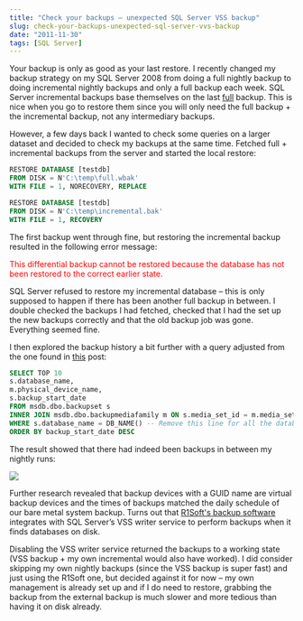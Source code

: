 ```yaml
---
title: "Check your backups – unexpected SQL Server VSS backup"
slug: check-your-backups-unexpected-sql-server-vvs-backup
date: "2011-11-30"
tags: [SQL Server]
---
```


Your backup is only as good as your last restore. I recently changed my backup strategy on my SQL Server 2008 from doing a full nightly backup to doing incremental nightly backups and only a full backup each week. SQL Server incremental backups base themselves on the last <u>full</u> backup. This is nice when you go to restore them since you will only need the full backup + the incremental backup, not any intermediary backups.

However, a few days back I wanted to check some queries on a larger dataset and decided to check my backups at the same time. Fetched full + incremental backups from the server and started the local restore:

``` sql
RESTORE DATABASE [testdb]
FROM DISK = N'C:\temp\full.wbak'
WITH FILE = 1, NORECOVERY, REPLACE

RESTORE DATABASE [testdb]
FROM DISK = N'C:\temp\incremental.bak'
WITH FILE = 1, RECOVERY
```

The first backup went through fine, but restoring the incremental backup resulted in the following error message: 

<font color="#ff0000">This differential backup cannot be restored because the database has not been restored to the correct earlier state.</font> 

SQL Server refused to restore my incremental database – this is only supposed to happen if there has been another full backup in between. I double checked the backups I had fetched, checked that I had the set up the new backups correctly and that the old backup job was gone. Everything seemed fine.

I then explored the backup history a bit further with a query adjusted from the one found in [this](http://blog.sqlauthority.com/2010/11/10/sql-server-get-database-backup-history-for-a-single-database/) post:

``` sql
SELECT TOP 10
s.database_name,
m.physical_device_name,
s.backup_start_date
FROM msdb.dbo.backupset s
INNER JOIN msdb.dbo.backupmediafamily m ON s.media_set_id = m.media_set_id
WHERE s.database_name = DB_NAME() -- Remove this line for all the database
ORDER BY backup_start_date DESC
```

The result showed that there had indeed been backups in between my nightly runs:

<img src="/image_thumb_1.png" />

Further research revealed that backup devices with a GUID name are virtual backup devices and the times of backups matched the daily schedule of our bare metal system backup. Turns out that [R1Soft's backup software](http://www.r1soft.com/windows-cdp/) integrates with SQL Server’s VSS writer service to perform backups when it finds databases on disk.

Disabling the VSS writer service returned the backups to a working state (VSS backup + my own incremental would also have worked). I did consider skipping my own nightly backups (since the VSS backup is super fast) and just using the R1Soft one, but decided against it for now – my own management is already set up and if I do need to restore, grabbing the backup from the external backup is much slower and more tedious than having it on disk already.

